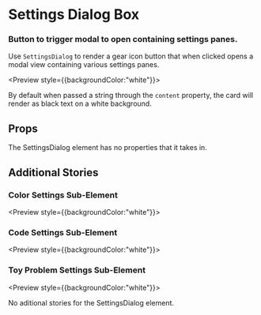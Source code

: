 

<Meta title="Settings Dialog Box" component={SettingsDialog} />

# Settings Dialog Box
### Button to trigger modal to open containing settings panes.

Use `SettingsDialog` to render a gear icon button that when clicked opens a modal view containing various settings panes.

<Preview style={{backgroundColor:"white"}}>
  <Story name="Default Dialog View" height="50px">
    <SettingsDialog />
  </Story>
</Preview>

By default when passed a string through the `content` property, the card will render as black text on a white background.

## Props

<Props of={SettingsDialog} />

The SettingsDialog element has no properties that it takes in.

## Additional Stories

### Color Settings Sub-Element

<Preview style={{backgroundColor:"white"}}>
  <Story name="Color Settings View" height="150px">
    <ColorSettings />
  </Story>
</Preview>

### Code Settings Sub-Element

<Preview style={{backgroundColor:"white"}}>
  <Story name="Code Settings View" height="300px">
    <CodeSettings />
  </Story>
</Preview>

### Toy Problem Settings Sub-Element

<Preview style={{backgroundColor:"white"}}>
  <Story name="Toy Problem Settings View" height="210px">
    <ToyProblemSettings />
  </Story>
</Preview>

No aditional stories for the SettingsDialog element.